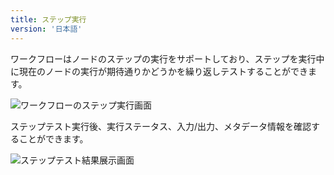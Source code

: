 ```yaml
---
title: ステップ実行
version: '日本語'
---
```


ワークフローはノードのステップの実行をサポートしており、ステップを実行中に現在のノードの実行が期待通りかどうかを繰り返しテストすることができます。

<Frame caption="ステップ実行画面">
  <img src="../../.gitbook/assets/output (3) (3).png" alt="ワークフローのステップ実行画面" />
</Frame>

ステップテスト実行後、実行ステータス、入力/出力、メタデータ情報を確認することができます。

<Frame caption="ステップテストの結果">
  <img src="../../.gitbook/assets/output (4) (2).png" alt="ステップテスト結果展示画面" />
</Frame>